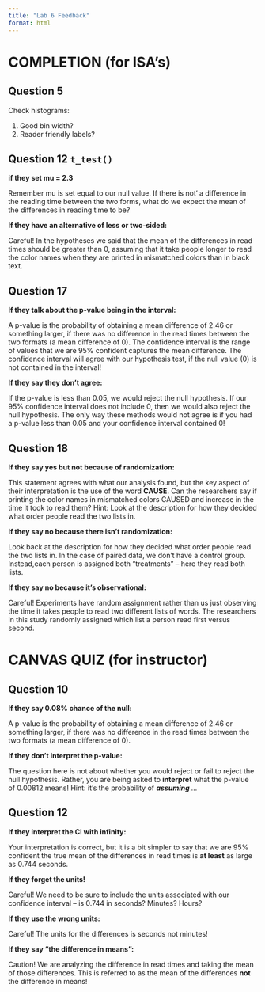 ```yaml
---
title: "Lab 6 Feedback"
format: html
---
```


# COMPLETION (for ISA's)

## Question 5

Check histograms:

1. Good bin width?
2. Reader friendly labels?

## Question 12 `t_test()`

**if they set mu = 2.3**

Remember mu is set equal to our null value. If there is not‘ a difference in the reading time between the two forms, what do we expect the mean of the differences in reading time to be?

**If they have an alternative of less or two-sided:**

Careful! In the hypotheses we said that the mean of the differences in read times should be greater than 0, assuming that it take people longer to read the color names when they are printed in mismatched colors than in black text.


## Question 17

**If they talk about the p-value being in the interval:**

A p-value is the probability of obtaining a mean difference of 2.46 or something larger, if there was no difference in the read times between the two formats (a mean difference of 0). The confidence interval is the range of values that we are 95% confident captures the mean difference. The confidence interval will agree with our hypothesis test, if the null value (0) is not contained in the interval! 

**If they say they don't agree:**

If the p-value is less than 0.05, we would reject the null hypothesis. If our 95% confidence interval does not include 0, then we would also reject the null hypothesis. The only way these methods would not agree is if you had a p-value less than 0.05 and your confidence interval contained 0! 

## Question 18

**If they say yes but not because of randomization:**

This statement agrees with what our analysis found, but the key aspect of their interpretation is the use of the word **CAUSE**. Can the researchers say if  printing the color names in mismatched colors CAUSED and increase in the time it took to read them? Hint: Look at the description for how they decided what order people read the two lists in. 

**If they say no because there isn't randomization:**

Look back at the description for how they decided what order people read the two lists in. In the case of paired data, we don't have a control group. Instead,each person is assigned both "treatments" -- here they read both lists. 

**If they say no because it's observational:**

Careful! Experiments have random assignment rather than us just observing the time it takes people to read two different lists of words. The researchers in this study randomly assigned which list a person read first versus second. 


# CANVAS QUIZ (for instructor)

## Question 10

**If they say 0.08% chance of the null:**

A p-value is the probability of obtaining a mean difference of 2.46 or something
larger, if there was no difference in the read times between the two formats
(a mean difference of 0). 

**If they don't interpret the p-value:**

The question here is not about whether you would reject or fail to reject the
null hypothesis. Rather, you are being asked to **interpret** what the p-value
of 0.00812 means! Hint: it's the probability of ***assuming ***...

## Question 12

**If they interpret the CI with infinity:**

Your interpretation is correct, but it is a bit simpler to say that we are 95% 
confident the true mean of the differences in read times is **at least** as 
large as 0.744 seconds. 

**If they forget the units!**

Careful! We need to be sure to include the units associated with our confidence
interval -- is 0.744 in seconds? Minutes? Hours?

**If they use the wrong units:**

Careful! The units for the differences is seconds not minutes!

**If they say "the difference in means":**

Caution! We are analyzing the difference in read times and taking the mean of
those differences. This is referred to as the mean of the differences **not** the
difference in means!




